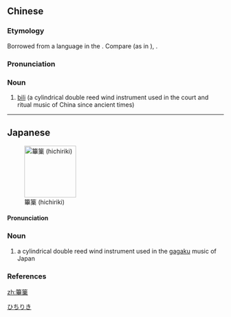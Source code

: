{{also|觱篥|筚篥}}
==Chinese==
{{zh-forms|s=筚篥|alt=觱篥,觱栗,箄篥,悲栗,悲篥,悲慄}}
{{wikipedia|lang=zh}}

===Etymology===
Borrowed from a language in the {{w|Western Regions}}. Compare {{cog|kho||*pīlī|pipe?}} (as in {{m|kho|pīlīrūvī||clyster-pipe}}), {{cog|ko|피리||Korean double reed instrument}}.

===Pronunciation===
{{zh-pron
|m=bìlì
|c=bat1 leot6
|cat=n
}}

===Noun===
{{zh-noun}}

# {{lb|zh|musical instrument}} [[w:Guan (instrument)|bili]] (a cylindrical double reed wind instrument used in the court and ritual music of China since ancient times)

----

==Japanese==
{{wikipedia|lang=ja}}
{{ja-kanjitab|ひち|りき|yomi=o}}

[[Image:Hichiriki.JPG|120px|thumb|right|篳篥 (hichiriki)]]

====Pronunciation====
{{ja-pron|yomi=o|ひちりき|acc=0|acc_ref=DJR|acc2=2|acc2_ref=DJR}}

===Noun===
{{ja-noun|ひちりき}}

# a cylindrical double reed wind instrument used in the [[gagaku]] music of Japan

===References===
<references/>

[[Category:ja:Musical instruments|ひちりき]]

[[zh:篳篥]]